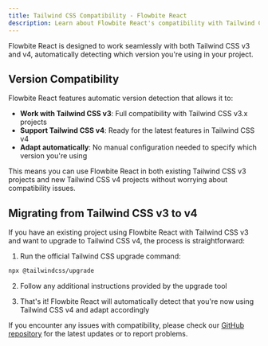 ```yaml
---
title: Tailwind CSS Compatibility - Flowbite React
description: Learn about Flowbite React's compatibility with Tailwind CSS versions and how to easily migrate between Tailwind CSS v3 and v4
---
```


Flowbite React is designed to work seamlessly with both Tailwind CSS v3 and v4, automatically detecting which version you're using in your project.

## Version Compatibility

Flowbite React features automatic version detection that allows it to:

- **Work with Tailwind CSS v3**: Full compatibility with Tailwind CSS v3.x projects
- **Support Tailwind CSS v4**: Ready for the latest features in Tailwind CSS v4
- **Adapt automatically**: No manual configuration needed to specify which version you're using

This means you can use Flowbite React in both existing Tailwind CSS v3 projects and new Tailwind CSS v4 projects without worrying about compatibility issues.

## Migrating from Tailwind CSS v3 to v4

If you have an existing project using Flowbite React with Tailwind CSS v3 and want to upgrade to Tailwind CSS v4, the process is straightforward:

1. Run the official Tailwind CSS upgrade command:

```bash
npx @tailwindcss/upgrade
```

2. Follow any additional instructions provided by the upgrade tool

3. That's it! Flowbite React will automatically detect that you're now using Tailwind CSS v4 and adapt accordingly

If you encounter any issues with compatibility, please check our [GitHub repository](https://github.com/themesberg/flowbite-react) for the latest updates or to report problems.

